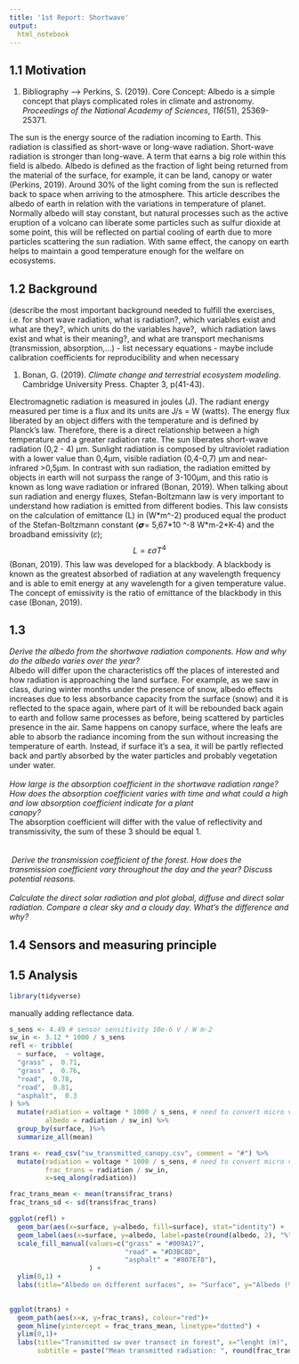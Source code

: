 ```yaml
---
title: '1st Report: Shortwave'
output:
  html_notebook
---
```



## 1.1 Motivation

1.  Bibliography ---\> Perkins, S. (2019). Core Concept: Albedo is a simple concept that plays complicated roles in climate and astronomy. *Proceedings of the National Academy of Sciences*, *116*(51), 25369-25371.

The sun is the energy source of the radiation incoming to Earth. This radiation is classified as short-wave or long-wave radiation. Short-wave radiation is stronger than long-wave.
A term that earns a big role within this field is albedo. Albedo is defined as the fraction of light being returned from the material of the surface, for example, it can be land, canopy or water (Perkins, 2019). Around 30% of the light coming from the sun is reflected back to space when arriving to the atmosphere. This article describes the albedo of earth in relation with the variations in temperature of planet. Normally albedo will stay constant, but natural processes such as the active eruption of a volcano can liberate some particles such as sulfur dioxide at some point, this will be reflected on partial cooling of earth due to more particles scattering the sun radiation. With same effect, the canopy on earth helps to maintain a good temperature enough for the welfare on ecosystems.

## 1.2 Background

(describe the most important background needed to fulfill the exercises, i.e. for short wave radiation, what is radiation?, which variables exist and what are they?, which units do the variables have?,  which radiation laws exist and what is their meaning?, and what are transport mechanisms (transmission, absorption,...) - list necessary equations - maybe include calibration coefficients for reproducibility and when necessary

1.  Bonan, G. (2019). *Climate change and terrestrial ecosystem modeling*. Cambridge University Press. Chapter 3, p(41-43).

Electromagnetic radiation is measured in joules (J). The radiant energy measured per time is a flux and its units are J/s = W (watts). The energy flux liberated by an object differs with the temperature and is defined by Planck's law. Therefore, there is a direct relationship between a high temperature and a greater radiation rate. The sun liberates short-wave radiation (0,2 - 4) µm. Sunlight radiation is composed by ultraviolet radiation with a lower value than 0,4µm, visible radiation (0,4-0,7) µm and near-infrared \>0,5µm. In contrast with sun radiation, the radiation emitted by objects in earth will not surpass the range of 3-100µm, and this ratio is known as long wave radiation or infrared (Bonan, 2019). When talking about sun radiation and energy fluxes, Stefan-Boltzmann law is very important to understand how radiation is emitted from different bodies. This law consists on the calculation of emittance (L) in (W\*m\^-2) produced equal the product of the Stefan-Boltzmann constant (𝞼= 5,67\*10 \^-8 W\*m-2\*K-4) and the broadband emissivity (𝜀); $$L= \varepsilon \sigma T^4$$ (Bonan, 2019). This law was developed for a blackbody. A blackbody is known as the greatest absorbed of radiation at any wavelength frequency and is able to emit energy at any wavelength for a given temperature value. The concept of emissivity is the ratio of emittance of the blackbody in this case (Bonan, 2019).

## 1.3

| *Derive the albedo from the shortwave radiation components. How and why do the albedo varies over the year?*
| Albedo will differ upon the characteristics off the places of interested and how radiation is approaching the land surface. For example, as we saw in class, during winter months under the presence of snow, albedo effects increases due to less absorbance capacity from the surface (snow) and it is reflected to the space again, where part of it will be rebounded back again to earth and follow same processes as before, being scattered by particles presence in the air. Same happens on canopy surface, where the leafs are able to absorb the radiance incoming from the sun without increasing the temperature of earth. Instead, if surface it's a sea, it will be partly reflected back and partly absorbed by the water particles and probably vegetation under water.
| 
| *How large is the absorption coefficient in the shortwave radiation range? How does the absorption coefficient varies with time and what could a high and low absorption coefficient indicate for a plant*
| *canopy?*
| The absorption coefficient will differ with the value of reflectivity and transmissivity, the sum of these 3 should be equal 1.
| 
| 
|  *Derive the transmission coefficient of the forest. How does the transmission coefficient vary throughout the day and the year? Discuss potential reasons.*
| 
| *Calculate the direct solar radiation and plot global, diffuse and direct solar radiation. Compare a clear sky and a cloudy day. What's the difference and why?*

## 1.4 Sensors and measuring principle

## 1.5 Analysis

```r
library(tidyverse)

```

manually adding reflectance data.

```r
s_sens <- 4.49 # sensor sensitivity 10e-6 V / W m-2
sw_in <- 3.12 * 1000 / s_sens
refl <- tribble(
  ~ surface,  ~ voltage,
  "grass" ,  0.71,
  "grass" ,  0.76,
  "road",  0.78,
  "road",  0.81,
  "asphalt",  0.3
) %>%
  mutate(radiation = voltage * 1000 / s_sens, # need to convert micro volts in mV
         albedo = radiation / sw_in) %>%
  group_by(surface, )%>%
  summarize_all(mean)
```

```r
trans <- read_csv("sw_transmitted_canopy.csv", comment = "#") %>%
  mutate(radiation = voltage * 1000 / s_sens, # need to convert micro volts in mV
         frac_trans = radiation / sw_in, 
         x=seq_along(radiation))

frac_trans_mean <- mean(trans$frac_trans)
frac_trans_sd <- sd(trans$frac_trans)
```

```r
ggplot(refl) +
  geom_bar(aes(x=surface, y=albedo, fill=surface), stat="identity") +
  geom_label(aes(x=surface, y=albedo, label=paste(round(albedo, 2), "%"))) +
  scale_fill_manual(values=c("grass" = "#009A17",
                             "road" = "#D3BC8D",
                             "asphalt" = "#807E78"),
                    ) +
  ylim(0,1) +
  labs(title="Albedo on different surfaces", x= "Surface", y="Albedo (%)")
 
```

```r
ggplot(trans) + 
  geom_path(aes(x=x, y=frac_trans), colour="red")+
  geom_hline(yintercept = frac_trans_mean, linetype="dotted") +
  ylim(0,1)+
  labs(title="Transmitted sw over transect in forest", x="lenght (m)", y="Fraction transmitted (%)",
       subtitle = paste("Mean transmitted radiation: ", round(frac_trans_mean, 2), ", Sd: ", round(frac_trans_sd,2)))
```
